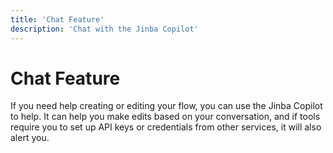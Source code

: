 ```yaml
---
title: 'Chat Feature'
description: 'Chat with the Jinba Copilot'
---
```


# Chat Feature

If you need help creating or editing your flow, you can use the Jinba Copilot to help. It can help you make edits based on your conversation, and if tools require you to set up API keys or credentials from other services, it will also alert you.
